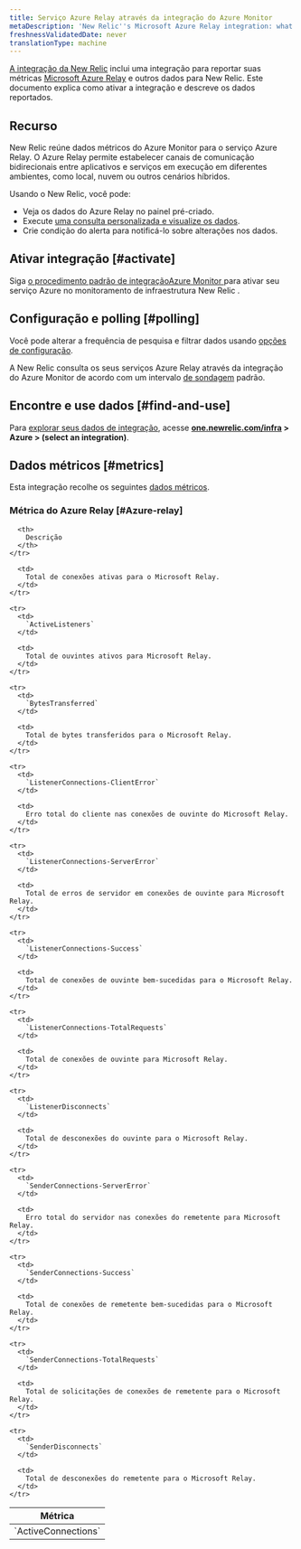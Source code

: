 ```yaml
---
title: Serviço Azure Relay através da integração do Azure Monitor
metaDescription: 'New Relic''s Microsoft Azure Relay integration: what data it reports and how to enable it.'
freshnessValidatedDate: never
translationType: machine
---
```


[A integração da New Relic](/docs/infrastructure/integrations-getting-started/getting-started/introduction-infrastructure-integrations) inclui uma integração para reportar suas métricas [Microsoft Azure Relay](https://learn.microsoft.com/en-us/azure/azure-relay/) e outros dados para New Relic. Este documento explica como ativar a integração e descreve os dados reportados.

## Recurso

New Relic reúne dados métricos do Azure Monitor para o serviço Azure Relay. O Azure Relay permite estabelecer canais de comunicação bidirecionais entre aplicativos e serviços em execução em diferentes ambientes, como local, nuvem ou outros cenários híbridos.

Usando o New Relic, você pode:

* Veja os dados do Azure Relay no painel pré-criado.
* Execute [uma consulta personalizada e visualize os dados](/docs/infrastructure/integrations-getting-started/getting-started/use-integration-data-new-relic-insights).
* Crie condição do alerta para notificá-lo sobre alterações nos dados.

## Ativar integração [#activate]

Siga [o procedimento padrão de integraçãoAzure Monitor ](/docs/infrastructure/microsoft-azure-integrations/azure-integrations-list/azure-monitor)para ativar seu serviço Azure no monitoramento de infraestrutura New Relic .

## Configuração e polling [#polling]

Você pode alterar a frequência de pesquisa e filtrar dados usando [opções de configuração](/docs/infrastructure/microsoft-azure-integrations/azure-integrations-list/azure-monitor/#settings).

A New Relic consulta os seus serviços Azure Relay através da integração do Azure Monitor de acordo com um intervalo [de sondagem](/docs/infrastructure/microsoft-azure-integrations/azure-integrations-list/azure-monitor/#settings) padrão.

## Encontre e use dados [#find-and-use]

Para [explorar seus dados de integração](/docs/infrastructure/integrations/find-use-infrastructure-integration-data), acesse <DoNotTranslate>**[one.newrelic.com/infra](https://one.newrelic.com/infra) > Azure > (select an integration)**</DoNotTranslate>.

## Dados métricos [#metrics]

Esta integração recolhe os seguintes [dados métricos](/docs/infrastructure/integrations-getting-started/getting-started/understand-integration-data-data-types#metric).

### Métrica do Azure Relay [#Azure-relay]

<table>
  <thead>
    <tr>
      <th style={{ width: "300px" }}>
        Métrica
      </th>

      <th>
        Descrição
      </th>
    </tr>
  </thead>

  <tbody>
    <tr>
      <td>
        `ActiveConnections`
      </td>

      <td>
        Total de conexões ativas para o Microsoft Relay.
      </td>
    </tr>

    <tr>
      <td>
        `ActiveListeners`
      </td>

      <td>
        Total de ouvintes ativos para Microsoft Relay.
      </td>
    </tr>

    <tr>
      <td>
        `BytesTransferred`
      </td>

      <td>
        Total de bytes transferidos para o Microsoft Relay.
      </td>
    </tr>

    <tr>
      <td>
        `ListenerConnections-ClientError`
      </td>

      <td>
        Erro total do cliente nas conexões de ouvinte do Microsoft Relay.
      </td>
    </tr>

    <tr>
      <td>
        `ListenerConnections-ServerError`
      </td>

      <td>
        Total de erros de servidor em conexões de ouvinte para Microsoft Relay.
      </td>
    </tr>

    <tr>
      <td>
        `ListenerConnections-Success`
      </td>

      <td>
        Total de conexões de ouvinte bem-sucedidas para o Microsoft Relay.
      </td>
    </tr>

    <tr>
      <td>
        `ListenerConnections-TotalRequests`
      </td>

      <td>
        Total de conexões de ouvinte para Microsoft Relay.
      </td>
    </tr>

    <tr>
      <td>
        `ListenerDisconnects`
      </td>

      <td>
        Total de desconexões do ouvinte para o Microsoft Relay.
      </td>
    </tr>

    <tr>
      <td>
        `SenderConnections-ServerError`
      </td>

      <td>
        Erro total do servidor nas conexões do remetente para Microsoft Relay.
      </td>
    </tr>

    <tr>
      <td>
        `SenderConnections-Success`
      </td>

      <td>
        Total de conexões de remetente bem-sucedidas para o Microsoft Relay.
      </td>
    </tr>

    <tr>
      <td>
        `SenderConnections-TotalRequests`
      </td>

      <td>
        Total de solicitações de conexões de remetente para o Microsoft Relay.
      </td>
    </tr>

    <tr>
      <td>
        `SenderDisconnects`
      </td>

      <td>
        Total de desconexões do remetente para o Microsoft Relay.
      </td>
    </tr>
  </tbody>
</table>